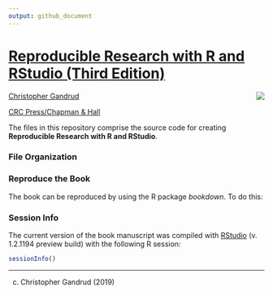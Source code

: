 ```yaml
---
output: github_document 
---
```


# [Reproducible Research with R and RStudio (Third Edition)](http://christophergandrud.GitHub.io/RepResR-RStudio/)

[<img src="http://4.bp.blogspot.com/-p0c-0swxJ_8/VV7sxxgQ4UI/AAAAAAAAHTQ/hji_MT68PZ4/s1600/2ndEd_rep_res.jpg" align="right" />](http://amzn.com/1498715370)

[Christopher Gandrud](http://christophergandrud.blogspot.com/p/biocontact.html)

[CRC Press/Chapman & Hall](http://www.tandf.net/books/details/9781498715379/)

The files in this repository comprise the source code for creating
**Reproducible Research with R and RStudio**.

### File Organization

### Reproduce the Book

The book can be reproduced by using the R package *bookdown*. To do this:

### Session Info

The current version of the book manuscript was compiled with
[RStudio](http://www.rstudio.com/) (v. 1.2.1194 preview build) with the
following R session:

```r
sessionInfo()
```

---

(c) Christopher Gandrud (2019)
